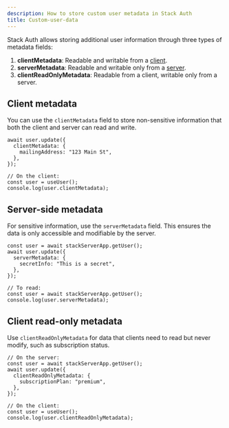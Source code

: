 ```yaml
---
description: How to store custom user metadata in Stack Auth
title: Custom-user-data
---
```


Stack Auth allows storing additional user information through three types of metadata fields:

1. **clientMetadata**: Readable and writable from a [client](/concepts/stack-app#client-vs-server).
2. **serverMetadata**: Readable and writable only from a [server](/concepts/stack-app#client-vs-server).
3. **clientReadOnlyMetadata**: Readable from a client, writable only from a server.

## Client metadata
You can use the `clientMetadata` field to store non-sensitive information that both the client and server can read and write.

```tsx
await user.update({
  clientMetadata: {
    mailingAddress: "123 Main St",
  },
});

// On the client:
const user = useUser();
console.log(user.clientMetadata);
```

## Server-side metadata
For sensitive information, use the `serverMetadata` field. This ensures the data is only accessible and modifiable by the server.

```tsx
const user = await stackServerApp.getUser();
await user.update({
  serverMetadata: {
    secretInfo: "This is a secret",
  },
});

// To read:
const user = await stackServerApp.getUser();
console.log(user.serverMetadata);
```

## Client read-only metadata
Use `clientReadOnlyMetadata` for data that clients need to read but never modify, such as subscription status.

```tsx
// On the server:
const user = await stackServerApp.getUser();
await user.update({
  clientReadOnlyMetadata: {
    subscriptionPlan: "premium",
  },
});

// On the client:
const user = useUser();
console.log(user.clientReadOnlyMetadata);
```
